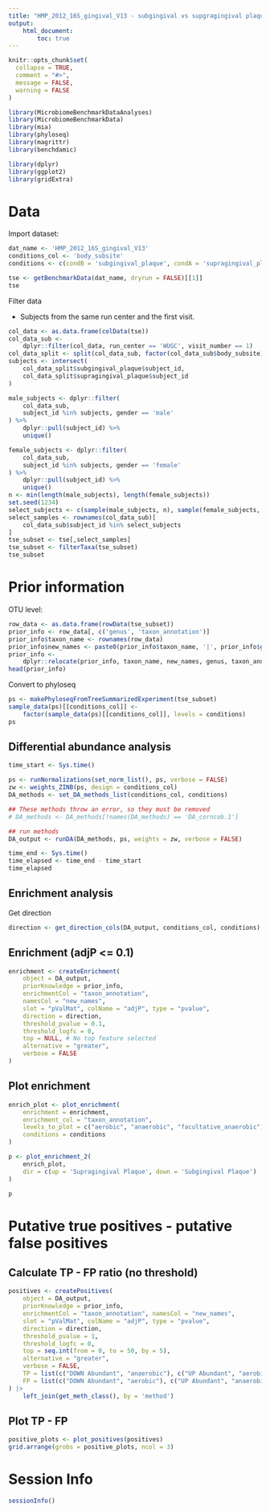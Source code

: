 ```yaml
---
title: "HMP_2012_16S_gingival_V13 - subgingival vs supgragingival plaque"
output: 
    html_document:
        toc: true
---
```


```r
knitr::opts_chunk$set(
  collapse = TRUE,
  comment = "#>",
  message = FALSE,
  warning = FALSE
)
```


```r
library(MicrobiomeBenchmarkDataAnalyses)
library(MicrobiomeBenchmarkData)
library(mia)
library(phyloseq)
library(magrittr)
library(benchdamic)

library(dplyr)
library(ggplot2)
library(gridExtra)
```

# Data

Import dataset:

```r
dat_name <- 'HMP_2012_16S_gingival_V13'
conditions_col <- 'body_subsite'
conditions <- c(condB = 'subgingival_plaque', condA = 'supragingival_plaque')

tse <- getBenchmarkData(dat_name, dryrun = FALSE)[[1]]
tse
```

Filter data

+ Subjects from the same run center and the first visit.

```r
col_data <- as.data.frame(colData(tse))
col_data_sub <-
    dplyr::filter(col_data, run_center == 'WUGC', visit_number == 1)
col_data_split <- split(col_data_sub, factor(col_data_sub$body_subsite))
subjects <- intersect(
    col_data_split$subgingival_plaque$subject_id,
    col_data_split$supragingival_plaque$subject_id
)

male_subjects <- dplyr::filter(
    col_data_sub,
    subject_id %in% subjects, gender == 'male'
) %>% 
    dplyr::pull(subject_id) %>% 
    unique()

female_subjects <- dplyr::filter(
    col_data_sub,
    subject_id %in% subjects, gender == 'female'
) %>% 
    dplyr::pull(subject_id) %>% 
    unique()
n <- min(length(male_subjects), length(female_subjects))
set.seed(1234)
select_subjects <- c(sample(male_subjects, n), sample(female_subjects, n))
select_samples <- rownames(col_data_sub)[
    col_data_sub$subject_id %in% select_subjects
]
tse_subset <- tse[,select_samples]
tse_subset <- filterTaxa(tse_subset)
tse_subset
```

# Prior information

OTU level:

```r
row_data <- as.data.frame(rowData(tse_subset))
prior_info <- row_data[, c('genus', 'taxon_annotation')]
prior_info$taxon_name <- rownames(row_data)
prior_info$new_names <- paste0(prior_info$taxon_name, '|', prior_info$genus)
prior_info <- 
    dplyr::relocate(prior_info, taxon_name, new_names, genus, taxon_annotation)
head(prior_info)
```

Convert to phyloseq

```r
ps <- makePhyloseqFromTreeSummarizedExperiment(tse_subset)
sample_data(ps)[[conditions_col]] <- 
    factor(sample_data(ps)[[conditions_col]], levels = conditions)
ps
```

## Differential abundance analysis

```r
time_start <- Sys.time()

ps <- runNormalizations(set_norm_list(), ps, verbose = FALSE)
zw <- weights_ZINB(ps, design = conditions_col)
DA_methods <- set_DA_methods_list(conditions_col, conditions)

## These methods throw an error, so they must be removed
# DA_methods <- DA_methods[!names(DA_methods) == 'DA_corncob.1']

## run methods
DA_output <- runDA(DA_methods, ps, weights = zw, verbose = FALSE) 

time_end <- Sys.time()
time_elapsed <- time_end - time_start
time_elapsed
```

## Enrichment analysis

Get direction 

```r
direction <- get_direction_cols(DA_output, conditions_col, conditions)
```

## Enrichment (adjP <= 0.1)

```r
enrichment <- createEnrichment(
    object = DA_output,
    priorKnowledge = prior_info,
    enrichmentCol = "taxon_annotation",
    namesCol = "new_names",
    slot = "pValMat", colName = "adjP", type = "pvalue",
    direction = direction,
    threshold_pvalue = 0.1,
    threshold_logfc = 0,
    top = NULL, # No top feature selected
    alternative = "greater",
    verbose = FALSE 
)
```

## Plot enrichment

```r
enrich_plot <- plot_enrichment(
    enrichment = enrichment, 
    enrichment_col = "taxon_annotation",
    levels_to_plot = c("aerobic", "anaerobic", "facultative_anaerobic"),
    conditions = conditions
)

p <- plot_enrichment_2(
    enrich_plot, 
    dir = c(up = 'Supragingival Plaque', down = 'Subgingival Plaque')
)

p
```

# Putative true positives - putative false positives

## Calculate TP - FP ratio (no threshold)

```r
positives <- createPositives(
    object = DA_output, 
    priorKnowledge = prior_info, 
    enrichmentCol = "taxon_annotation", namesCol = "new_names",
    slot = "pValMat", colName = "adjP", type = "pvalue",
    direction = direction,
    threshold_pvalue = 1,
    threshold_logfc = 0,
    top = seq.int(from = 0, to = 50, by = 5),
    alternative = "greater",
    verbose = FALSE,
    TP = list(c("DOWN Abundant", "anaerobic"), c("UP Abundant", "aerobic")),
    FP = list(c("DOWN Abundant", "aerobic"), c("UP Abundant", "anaerobic"))
) |> 
    left_join(get_meth_class(), by = 'method')
```

## Plot TP - FP 

```r
positive_plots <- plot_positives(positives)
grid.arrange(grobs = positive_plots, ncol = 3)

```

# Session Info
```r
sessionInfo()
```



